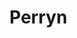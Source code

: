 
# Perryn

<ProjectDetails
  region="Riverlands"
  house="House Perryn"
  type="Castle"
  status="Not Started"
  warp="/warp perryn"
  projectLead=""
  dateStarted="Invalid Date"
  dateCompleted="Invalid Date"
/>

